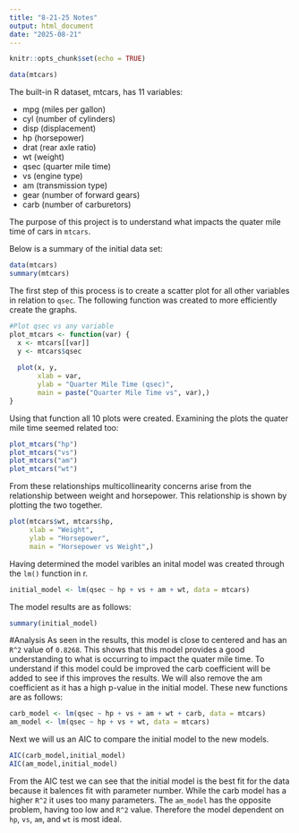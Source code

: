 ---
title: "8-21-25 Notes"
output: html_document
date: "2025-08-21"
---

```{r setup, include=FALSE}
knitr::opts_chunk$set(echo = TRUE)
```
```{r}
data(mtcars)
```
The built-in R dataset, mtcars, has 11 variables:

- mpg (miles per gallon)  
- cyl (number of cylinders)  
- disp (displacement)  
- hp (horsepower)  
- drat (rear axle ratio)  
- wt (weight)  
- qsec (quarter mile time)  
- vs (engine type)  
- am (transmission type)  
- gear (number of forward gears)  
- carb (number of carburetors)  
    
The purpose of this project is to understand what impacts the quater mile time of cars in `mtcars`.

Below is a summary of the initial data set:
```{r,echo=FALSE}
data(mtcars)
summary(mtcars)
```

The first step of this process is to create a scatter plot for all other variables in relation to `qsec`. The following function was created to more efficiently create the graphs.
```{r}
#Plot qsec vs any variable
plot_mtcars <- function(var) {
  x <- mtcars[[var]]
  y <- mtcars$qsec
  
  plot(x, y,
       xlab = var,
       ylab = "Quarter Mile Time (qsec)",
       main = paste("Quarter Mile Time vs", var),)
}
```

Using that function all 10 plots were created. Examining the plots the quater mile time seemed related too:

``` {r, echo=FALSE}
plot_mtcars("hp")
plot_mtcars("vs")
plot_mtcars("am")
plot_mtcars("wt")
```

From these relationships multicollinearity concerns arise from the relationship between weight and horsepower. This relationship is shown by plotting the two together.
```{r, echo=FALSE}
plot(mtcars$wt, mtcars$hp,
     xlab = "Weight",
     ylab = "Horsepower",
     main = "Horsepower vs Weight",)

```

Having determined the model varibles an inital model was created through the `lm()` function in r.
```{r}
initial_model <- lm(qsec ~ hp + vs + am + wt, data = mtcars)
```

The model results are as follows:
```{r, echo=FALSE}
summary(initial_model)
```


#Analysis
As seen in the results, this model is close to centered and has an `R^2` value of `0.8268`. This shows that this model provides a good understanding to what is occurring to impact the quater mile time. To understand if this model could be improved the carb coefficient will be added to see if this improves the results. We will also remove the am coefficient as it has a high p-value in the initial model. These new functions are as follows:
```{r}
carb_model <- lm(qsec ~ hp + vs + am + wt + carb, data = mtcars)
am_model <- lm(qsec ~ hp + vs + wt, data = mtcars)
```

Next we will us an AIC to compare the initial model to the new models.
```{r, echo=FALSE}
AIC(carb_model,initial_model)
AIC(am_model,initial_model)
```

From the AIC test we can see that the initial model is the best fit for the data because it balences fit with parameter number. While the carb model has a higher `R^2` it uses too many parameters. The `am_model` has the opposite problem, having too low and `R^2` value. Therefore the model dependent on `hp`, `vs`, `am`, and `wt` is most ideal.
